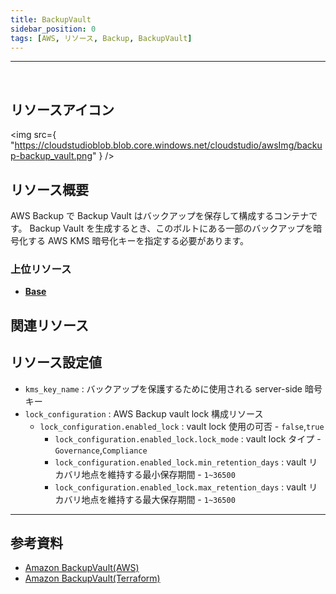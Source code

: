 ```yaml
---
title: BackupVault
sidebar_position: 0
tags: [AWS, リソース, Backup, BackupVault]
---
```


<hr />
<br />

## リソースアイコン

<img
    src={
        "https://cloudstudioblob.blob.core.windows.net/cloudstudio/awsImg/backup-backup_vault.png"
    }
/>

## リソース概要

AWS Backup で Backup Vault はバックアップを保存して構成するコンテナです。
Backup Vault を生成するとき、このボルトにある一部のバックアップを暗号化する AWS KMS 暗号化キーを指定する必要があります。

### 上位リソース

-   [**Base**](https://docs.cstudio.app/ja/docs/resource/aws/Base/)

## 関連リソース

## リソース設定値

-   `kms_key_name` : バックアップを保護するために使用される server-side 暗号キー
-   `lock_configuration` : AWS Backup vault lock 構成リソース
    -   `lock_configuration.enabled_lock` : vault lock 使用の可否 - `false`,`true`
        -   `lock_configuration.enabled_lock.lock_mode` : vault lock タイプ - `Governance`,`Compliance`
        -   `lock_configuration.enabled_lock.min_retention_days` : vault リカバリ地点を維持する最小保存期間 - `1~36500`
        -   `lock_configuration.enabled_lock.max_retention_days` : vault リカバリ地点を維持する最大保存期間 - `1~36500`

---

## 参考資料

-   [Amazon BackupVault(AWS)](https://docs.aws.amazon.com/ko_kr/aws-backup/latest/devguide/create-a-vault.html)
-   [Amazon BackupVault(Terraform)](https://registry.terraform.io/providers/hashicorp/aws/latest/docs/resources/backup_vault)

